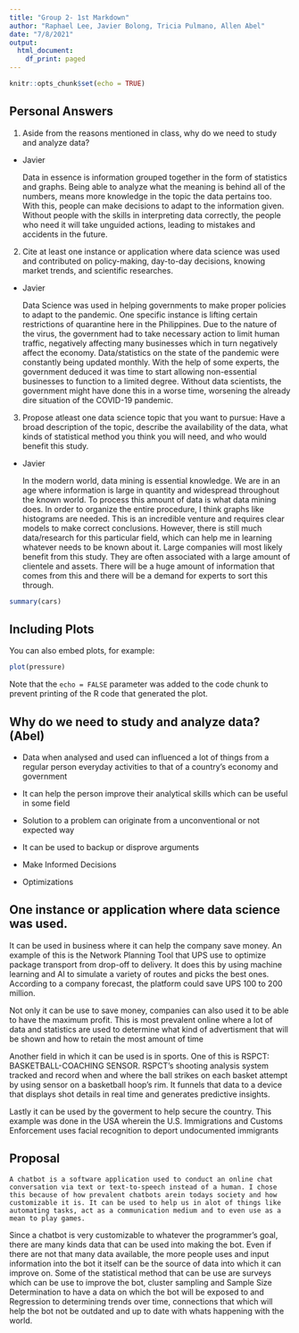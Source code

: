 ```yaml
---
title: "Group 2- 1st Markdown"
author: "Raphael Lee, Javier Bolong, Tricia Pulmano, Allen Abel"
date: "7/8/2021"
output:
  html_document:
    df_print: paged
---
```


```r
knitr::opts_chunk$set(echo = TRUE)
```

## Personal Answers

1) Aside from the reasons mentioned in class, why do we need to study and analyze data?

- Javier

	Data in essence is information grouped together in the form of statistics and graphs. Being able to analyze what the meaning is behind all of the numbers, means more knowledge in the topic the data pertains too. With this, people can make decisions to adapt to the information given. Without people with the skills in interpreting data correctly, the people who need it will take unguided actions, leading to mistakes and accidents in the future. 
	
2) Cite at least one instance or application where data science was used and contributed on policy-making, day-to-day decisions, knowing market trends, and scientific researches.
  
- Javier 
  
  Data Science was used in helping governments to make proper policies to adapt to the pandemic. One specific instance is lifting certain restrictions of quarantine here in the Philippines. Due to the nature of the virus, the government had to take necessary action to limit human traffic, negatively affecting many businesses which in turn negatively affect the economy. Data/statistics on the state of the pandemic were constantly being updated monthly. With the help of some experts, the government deduced it was time to start allowing non-essential businesses to function to a limited degree.  Without data scientists, the government might have done this in a worse time, worsening the already dire situation of the COVID-19 pandemic. 
  	
3) Propose atleast one data science topic that you want to pursue: Have a broad description of the topic, describe the availability of the data, what kinds of statistical method you think you will need, and who would benefit this study.
  	
- Javier 
  		
  In the modern world, data mining is essential knowledge. We are in an age where information is large in quantity and widespread throughout the known world. To process this amount of data is what data mining does. In order to organize the entire procedure, I think graphs like histograms are needed. This is an incredible venture and requires clear models to make correct conclusions. However, there is still much data/research for this particular field, which can help me in learning whatever needs to be known about it. Large companies will most likely benefit from this study.  They are often associated with a large amount of clientele and assets. There will be a huge amount of information that comes from this and there will be a demand for experts to sort this through.


```r
summary(cars)
```

## Including Plots

You can also embed plots, for example:

```r
plot(pressure)
```

Note that the `echo = FALSE` parameter was added to the code chunk to prevent printing of the R code that generated the plot.

## Why do we need to study and analyze data? (Abel)

- Data when analysed and used can influenced a lot of things from a regular person everyday activities to that of a country's economy and government

- It can help the person improve their analytical skills which can be useful in some field

- Solution to a problem can originate from a unconventional or not expected way

- It can be used to backup or disprove arguments

- Make Informed Decisions

- Optimizations


## One instance or application where data science was used.

It can be used in business where it can help the company save money. An example of this is the Network Planning Tool that UPS use to optimize package transport from drop-off to delivery. It does this by using machine learning and AI to simulate a variety of routes and picks the best ones. According to a company forecast, the platform could save UPS 100 to 200 million.

Not only it can be use to save money, companies can also used it to be able to have the maximum profit. This is most prevalent online where a lot of data and statistics are used to determine what kind of advertisment that will be shown and how to retain the most amount of time

Another field in which it can be used is in sports. One of this is RSPCT: BASKETBALL-COACHING SENSOR. RSPCT’s shooting analysis system tracked and record when and where the ball strikes on each basket attempt by using sensor on a basketball hoop’s rim. It funnels that data to a device that displays shot details in real time and generates predictive insights.

Lastly it can be used by the goverment to help secure the country. This example was done in the USA wherein 
the U.S. Immigrations and Customs Enforcement uses facial recognition to deport undocumented immigrants


## Proposal

    A chatbot is a software application used to conduct an online chat conversation via text or text-to-speech instead of a human. I chose this because of how prevalent chatbots arein todays society and how customizable it is. It can be used to help us in alot of things like automating tasks, act as a communication medium and to even use as a mean to play games. 

Since a chatbot is very customizable to whatever the programmer's goal, there are many kinds data that can be used into making the bot. Even if there are not that many data available, the more people uses and input information into the bot it itself can be the source of data into which it can improve on. Some of the statistical method that can be use are surveys which can be use to improve the bot, cluster sampling and Sample Size Determination to have a data on which the bot will be exposed to and Regression to determining trends over time, connections that which will help the bot not be outdated and up to date with whats happening with the world.
